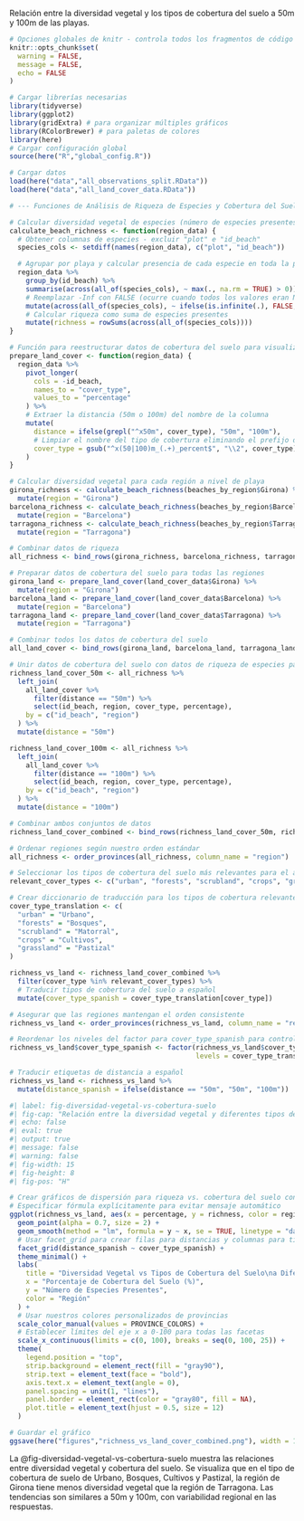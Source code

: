 Relación entre la diversidad vegetal y los tipos de cobertura del suelo a 50m y 100m de las playas.

```r
# Opciones globales de knitr - controla todos los fragmentos de código
knitr::opts_chunk$set(
  warning = FALSE,
  message = FALSE,
  echo = FALSE
)

# Cargar librerías necesarias
library(tidyverse)
library(ggplot2)
library(gridExtra) # para organizar múltiples gráficos
library(RColorBrewer) # para paletas de colores
library(here)
# Cargar configuración global
source(here("R","global_config.R"))

# Cargar datos
load(here("data","all_observations_split.RData"))
load(here("data","all_land_cover_data.RData"))

# --- Funciones de Análisis de Riqueza de Especies y Cobertura del Suelo ---

# Calcular diversidad vegetal de especies (número de especies presentes) para cada playa
calculate_beach_richness <- function(region_data) {
  # Obtener columnas de especies - excluir "plot" e "id_beach"
  species_cols <- setdiff(names(region_data), c("plot", "id_beach"))

  # Agrupar por playa y calcular presencia de cada especie en toda la playa
  region_data %>%
    group_by(id_beach) %>%
    summarise(across(all_of(species_cols), ~ max(., na.rm = TRUE) > 0)) %>%
    # Reemplazar -Inf con FALSE (ocurre cuando todos los valores eran NA y usamos max con na.rm=TRUE)
    mutate(across(all_of(species_cols), ~ ifelse(is.infinite(.), FALSE, .))) %>%
    # Calcular riqueza como suma de especies presentes
    mutate(richness = rowSums(across(all_of(species_cols))))
}

# Función para reestructurar datos de cobertura del suelo para visualización
prepare_land_cover <- function(region_data) {
  region_data %>%
    pivot_longer(
      cols = -id_beach,
      names_to = "cover_type",
      values_to = "percentage"
    ) %>%
    # Extraer la distancia (50m o 100m) del nombre de la columna
    mutate(
      distance = ifelse(grepl("^x50m", cover_type), "50m", "100m"),
      # Limpiar el nombre del tipo de cobertura eliminando el prefijo de distancia
      cover_type = gsub("^x(50|100)m_(.+)_percent$", "\\2", cover_type)
    )
}

# Calcular diversidad vegetal para cada región a nivel de playa
girona_richness <- calculate_beach_richness(beaches_by_region$Girona) %>%
  mutate(region = "Girona")
barcelona_richness <- calculate_beach_richness(beaches_by_region$Barcelona) %>%
  mutate(region = "Barcelona")
tarragona_richness <- calculate_beach_richness(beaches_by_region$Tarragona) %>%
  mutate(region = "Tarragona")

# Combinar datos de riqueza
all_richness <- bind_rows(girona_richness, barcelona_richness, tarragona_richness)

# Preparar datos de cobertura del suelo para todas las regiones
girona_land <- prepare_land_cover(land_cover_data$Girona) %>%
  mutate(region = "Girona")
barcelona_land <- prepare_land_cover(land_cover_data$Barcelona) %>%
  mutate(region = "Barcelona")
tarragona_land <- prepare_land_cover(land_cover_data$Tarragona) %>%
  mutate(region = "Tarragona")

# Combinar todos los datos de cobertura del suelo
all_land_cover <- bind_rows(girona_land, barcelona_land, tarragona_land)

# Unir datos de cobertura del suelo con datos de riqueza de especies para 50m y 100m
richness_land_cover_50m <- all_richness %>%
  left_join(
    all_land_cover %>%
      filter(distance == "50m") %>%
      select(id_beach, region, cover_type, percentage),
    by = c("id_beach", "region")
  ) %>%
  mutate(distance = "50m")

richness_land_cover_100m <- all_richness %>%
  left_join(
    all_land_cover %>%
      filter(distance == "100m") %>%
      select(id_beach, region, cover_type, percentage),
    by = c("id_beach", "region")
  ) %>%
  mutate(distance = "100m")

# Combinar ambos conjuntos de datos
richness_land_cover_combined <- bind_rows(richness_land_cover_50m, richness_land_cover_100m)

# Ordenar regiones según nuestro orden estándar
all_richness <- order_provinces(all_richness, column_name = "region")

# Seleccionar los tipos de cobertura del suelo más relevantes para el análisis
relevant_cover_types <- c("urban", "forests", "scrubland", "crops", "grassland")

# Crear diccionario de traducción para los tipos de cobertura relevantes
cover_type_translation <- c(
  "urban" = "Urbano",
  "forests" = "Bosques", 
  "scrubland" = "Matorral",
  "crops" = "Cultivos",
  "grassland" = "Pastizal"
)

richness_vs_land <- richness_land_cover_combined %>%
  filter(cover_type %in% relevant_cover_types) %>%
  # Traducir tipos de cobertura del suelo a español
  mutate(cover_type_spanish = cover_type_translation[cover_type])

# Asegurar que las regiones mantengan el orden consistente
richness_vs_land <- order_provinces(richness_vs_land, column_name = "region")

# Reordenar los niveles del factor para cover_type_spanish para controlar el orden de las columnas
richness_vs_land$cover_type_spanish <- factor(richness_vs_land$cover_type_spanish, 
                                              levels = cover_type_translation[relevant_cover_types])

# Traducir etiquetas de distancia a español
richness_vs_land <- richness_vs_land %>%
  mutate(distance_spanish = ifelse(distance == "50m", "50m", "100m"))
```


```r
#| label: fig-diversidad-vegetal-vs-cobertura-suelo
#| fig-cap: "Relación entre la diversidad vegetal y diferentes tipos de cobertura del suelo a distancias de 50m y 100m, comparando cómo el entorno circundante a diferentes escalas impacta la biodiversidad dunar"
#| echo: false
#| eval: true
#| output: true
#| message: false
#| warning: false
#| fig-width: 15
#| fig-height: 8
#| fig-pos: "H"

# Crear gráficos de dispersión para riqueza vs. cobertura del suelo con ambas distancias
# Especificar fórmula explícitamente para evitar mensaje automático
ggplot(richness_vs_land, aes(x = percentage, y = richness, color = region)) +
  geom_point(alpha = 0.7, size = 2) +
  geom_smooth(method = "lm", formula = y ~ x, se = TRUE, linetype = "dashed") +
  # Usar facet_grid para crear filas para distancias y columnas para tipos de cobertura (EN ESPAÑOL)
  facet_grid(distance_spanish ~ cover_type_spanish) +
  theme_minimal() +
  labs(
    title = "Diversidad Vegetal vs Tipos de Cobertura del Suelo\na Diferentes Distancias",
    x = "Porcentaje de Cobertura del Suelo (%)",
    y = "Número de Especies Presentes",
    color = "Región"
  ) +
  # Usar nuestros colores personalizados de provincias
  scale_color_manual(values = PROVINCE_COLORS) +
  # Establecer límites del eje x a 0-100 para todas las facetas
  scale_x_continuous(limits = c(0, 100), breaks = seq(0, 100, 25)) +
  theme(
    legend.position = "top",
    strip.background = element_rect(fill = "gray90"),
    strip.text = element_text(face = "bold"),
    axis.text.x = element_text(angle = 0),
    panel.spacing = unit(1, "lines"),
    panel.border = element_rect(color = "gray80", fill = NA),
    plot.title = element_text(hjust = 0.5, size = 12)
  )

# Guardar el gráfico
ggsave(here("figures","richness_vs_land_cover_combined.png"), width = 15, height = 8)
```

La @fig-diversidad-vegetal-vs-cobertura-suelo muestra las relaciones entre diversidad vegetal y cobertura del suelo. Se visualiza que en el tipo de cobertura de suelo de Urbano, Bosques, Cultivos y Pastizal, la región de Girona tiene menos diversidad vegetal que la región de Tarragona.
Las tendencias son similares a 50m y 100m, con variabilidad regional en las respuestas.